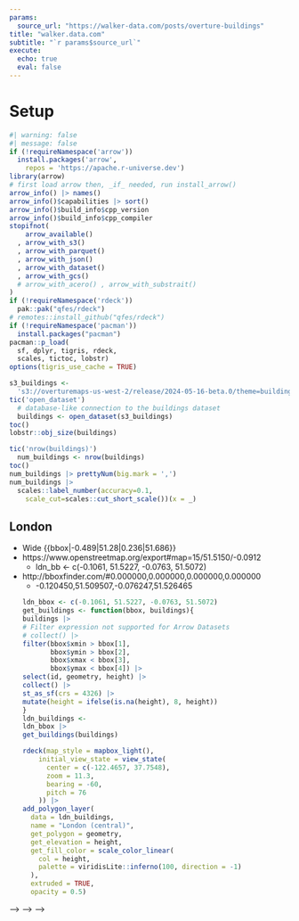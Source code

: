 ```yaml
---
params:
  source_url: "https://walker-data.com/posts/overture-buildings"
title: "walker.data.com"
subtitle: "`r params$source_url`"
execute: 
  echo: true
  eval: false
---
```

# Setup
```r
#| warning: false
#| message: false
if (!requireNamespace('arrow'))     
  install.packages('arrow', 
    repos = 'https://apache.r-universe.dev')
library(arrow) 
# first load arrow then, _if_ needed, run install_arrow()
arrow_info() |> names()
arrow_info()$capabilities |> sort()
arrow_info()$build_info$cpp_version
arrow_info()$build_info$cpp_compiler
stopifnot(
    arrow_available()
  , arrow_with_s3()
  , arrow_with_parquet()
  , arrow_with_json()
  , arrow_with_dataset()
  , arrow_with_gcs()
  # arrow_with_acero() , arrow_with_substrait()
)
if (!requireNamespace('rdeck')) 
  pak::pak("qfes/rdeck")
# remotes::install_github("qfes/rdeck")
if (!requireNamespace('pacman')) 
  install.packages("pacman")
pacman::p_load(
  sf, dplyr, tigris, rdeck,
  scales, tictoc, lobstr)
options(tigris_use_cache = TRUE)
```
```r
s3_buildings <- 
  's3://overturemaps-us-west-2/release/2024-05-16-beta.0/theme=buildings?region=us-west-2'
tic('open_dataset')
  # database-like connection to the buildings dataset
  buildings <- open_dataset(s3_buildings)
toc()
lobstr::obj_size(buildings)
```
```r
tic('nrow(buildings)')
  num_buildings <- nrow(buildings) 
toc()
num_buildings |> prettyNum(big.mark = ',')
num_buildings |> 
  scales::label_number(accuracy=0.1, 
    scale_cut=scales::cut_short_scale())(x = _)
```
## London
+ Wide {{bbox|-0.489|51.28|0.236|51.686}}
+ https://www.openstreetmap.org/export#map=15/51.5150/-0.0912
  + ldn_bb <- c(-0.1061, 51.5227, -0.0763, 51.5072)
+ http://bboxfinder.com/#0.000000,0.000000,0.000000,0.000000
  + -0.120450,51.509507,-0.076247,51.526465
```r
ldn_bbox <- c(-0.1061, 51.5227, -0.0763, 51.5072)
get_buildings <- function(bbox, buildings){
  buildings |>
  # Filter expression not supported for Arrow Datasets
  # collect() |> 
  filter(bbox$xmin > bbox[1],
         bbox$ymin > bbox[2],
         bbox$xmax < bbox[3],
         bbox$ymax < bbox[4]) |>
  select(id, geometry, height) |> 
  collect() |>
  st_as_sf(crs = 4326) |> 
  mutate(height = ifelse(is.na(height), 8, height))
}
ldn_buildings <- 
  ldn_bbox |> 
  get_buildings(buildings)
```
```r
rdeck(map_style = mapbox_light(), 
      initial_view_state = view_state(
        center = c(-122.4657, 37.7548),
        zoom = 11.3,
        bearing = -60,
        pitch = 76
      )) |> 
  add_polygon_layer(
    data = ldn_buildings, 
    name = "London (central)",
    get_polygon = geometry, 
    get_elevation = height, 
    get_fill_color = scale_color_linear(
      col = height,
      palette = viridisLite::inferno(100, direction = -1)
    ),
    extruded = TRUE, 
    opacity = 0.5)
```


<!-- ## SF -->
<!-- ```{r counties} -->
<!-- #| warning: true -->
<!-- #| message: false -->
<!-- sf_bbox <- counties(state = "CA", cb = TRUE, resolution = "20m") |>  -->
<!--   filter(NAME == "San Francisco") |>  -->
<!--   st_bbox() |>  -->
<!--   as.vector() -->
<!-- sf_buildings <-  -->
<!--   sf_bbox |>  -->
<!--   get_buildings(buildings) -->
<!-- sf_buildings_old <- buildings |> -->
<!--   filter(bbox$xmin > sf_bbox[1], -->
<!--          bbox$ymin > sf_bbox[2], -->
<!--          bbox$xmax < sf_bbox[3], -->
<!--          bbox$ymax < sf_bbox[4]) |> -->
<!--   select(id, geometry, height) |>  -->
<!--   collect() |> -->
<!--   st_as_sf(crs = 4326) |>  -->
<!--   mutate(height = ifelse(is.na(height), 8, height)) -->
<!-- sf_buildings |> identical(sf_buildings_old) -->
<!-- ``` -->
<!-- ```{r rdeck SF} -->
<!-- rdeck(map_style = mapbox_light(),  -->
<!--       initial_view_state = view_state( -->
<!--         center = c(-122.4657, 37.7548), -->
<!--         zoom = 11.3, -->
<!--         bearing = -60, -->
<!--         pitch = 76 -->
<!--       )) |>  -->
<!--   add_polygon_layer( -->
<!--     data = sf_buildings,  -->
<!--     name = "San Francisco", -->
<!--     get_polygon = geometry,  -->
<!--     get_elevation = height,  -->
<!--     get_fill_color = scale_color_linear( -->
<!--       col = height, -->
<!--       palette = viridisLite::inferno(100, direction = -1) -->
<!--     ), -->
<!--     extruded = TRUE,  -->
<!--     opacity = 0.5) -->
<!-- ``` -->
<!-- <!-- ## sydney --> -->
<!-- <!-- ```{r sydney_bbox} --> -->
<!-- <!-- sydney_bbox <- c(150.787520, -34.088237, 151.422667, -33.643521) --> -->

<!-- sydney_buildings <- buildings |> -->
<!--   filter(bbox$xmin > sydney_bbox[1], -->
<!--          bbox$ymin > sydney_bbox[2], -->
<!--          bbox$xmax < sydney_bbox[3], -->
<!--          bbox$ymax < sydney_bbox[4]) |> -->
<!--   select(id, geometry, height) |>  -->
<!--   collect() |> -->
<!--   st_as_sf(crs = 4326) |>  -->
<!--   mutate(height = ifelse(is.na(height), 4, height)) -->
<!-- ``` -->
<!-- ```{r rdeck sydney} -->
<!-- rdeck(map_style = mapbox_light(),  -->
<!--       initial_view_state = view_state( -->
<!--         center = c(151.186855, -33.871729), -->
<!--         zoom = 12, -->
<!--         bearing = -32.8, -->
<!--         pitch = 81 -->
<!--       )) |>  -->
<!--   add_polygon_layer( -->
<!--     data = sydney_buildings,  -->
<!--     name = "Sydney", -->
<!--     get_polygon = geometry,  -->
<!--     get_elevation = height,  -->
<!--     get_fill_color = scale_color_linear( -->
<!--       col = height, -->
<!--       palette = viridisLite::mako(100, direction = -1) -->
<!--     ), -->
<!--     extruded = TRUE,  -->
<!--     opacity = 0.5) -->
<!-- ``` -->

